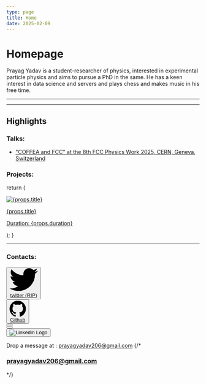 ```yaml
---
type: page
title: Home
date: 2025-02-09
---
```


# Homepage


<p><span className='text-3xl'>Prayag Yadav</span> is a student-researcher of physics, interested in experimental particle physics and aims to pursue a PhD in the same. He has a keen interest in data science and servers and plays chess and makes music in his free time.</p>

---

<WhereaboutsViewer place='cern' />

---

## Highlights

### Talks:
- ["COFFEA and FCC" at the 8th FCC Physics Work 2025, CERN, Geneva, Switzerland](https://indico.cern.ch/event/1439509/contributions/6289559/attachments/2995158/5276761/FCC_Workshop_Presentation.pdf)

### Projects:



  return (
    <div className="transition-all duration-300 w-full h-min bg-gray-900/80 hover:shadow-gray-900 hover:bg-gray-700 hover:shadow-md m-2 px-2">
    <a href={props.link}>
      <div className="inline-flex">
        <div className="md:w-1/2 relative px-2">
          <Image
            src={props.imgpath}
            alt={props.title}
            width={100}
            height={100}
          />
        </div>
        <div className="flex justify-center items-center px-2">
          <div>
            <p className="font-bold">{props.title}</p>
            <p className="text-sm">Duration: {props.duration}</p>
          </div>
        </div>
      </div>
      </a>
    </div>
  );
}

<Card
  title = "HSF-India Trainee Project"
  imgpath = "/images/princeton_logo.png"
  duration = "June 2023 - Ongoing"
  link = "./projects#hsf-india-trainee-project"
/>
<Card
  title = "Master's Thesis"
  imgpath = "/images/uoh_logo.png"
  duration = "July 2023 to May 2024"
  link = "./projects#masters-thesis"
/>
<Card
  title = "Internship with CMS group at University of Hyderabad"
  imgpath = "/images/cms_logo.png"
  duration = "20th July 2022 to 4th July 2023"
  link = "./projects#internship-with-cms-group-at-university-of-hyderabad"
/>
<Card
  title = "Project in experimental nuclear physics"
  imgpath = "/images/tifr_logo.png"
  duration = "(May 2021 to July 2021) and (Dec 2021 to Jan 2022)"
  link = "./projects#project-in-experimental-nuclear-physics"
/>

---

### Contacts:

<div className="flex flex-col md:flex-row items-center justify-center gap-2">

<div>
<button type="button" className="w-auto text-white bg-[#1da1f2] focus:ring-4 focus:outline-none focus:ring-[#1da1f2]/50 font-medium rounded-lg text-sm px-5 py-0 text-center inline-flex items-center dark:focus:ring-[#1da1f2]/55 me-2 mb-2 hover:transition-all ease-in-out duration-150 hover:opacity-40">
<svg className="w-4 h-4 me-2" aria-hidden="true" xmlns="http://www.w3.org/2000/svg" fill="currentColor" viewBox="0 0 20 17">
<path fillRule="evenodd" d="M20 1.892a8.178 8.178 0 0 1-2.355.635 4.074 4.074 0 0 0 1.8-2.235 8.344 8.344 0 0 1-2.605.98A4.13 4.13 0 0 0 13.85 0a4.068 4.068 0 0 0-4.1 4.038 4 4 0 0 0 .105.919A11.705 11.705 0 0 1 1.4.734a4.006 4.006 0 0 0 1.268 5.392 4.165 4.165 0 0 1-1.859-.5v.05A4.057 4.057 0 0 0 4.1 9.635a4.19 4.19 0 0 1-1.856.07 4.108 4.108 0 0 0 3.831 2.807A8.36 8.36 0 0 1 0 14.184 11.732 11.732 0 0 0 6.291 16 11.502 11.502 0 0 0 17.964 4.5c0-.177 0-.35-.012-.523A8.143 8.143 0 0 0 20 1.892Z" clipRule="evenodd"/>
</svg>
<a href="https://twitter.com/_PrayagYadav" className=' text-white'>
 twitter (RIP)
 </a>
</button>
</div>

<div>
<button type="button" className="w-auto text-white bg-[#24292F] focus:ring-4 focus:outline-none focus:ring-[#24292F]/50 font-medium rounded-lg text-sm px-5 py-0 text-center inline-flex items-center dark:focus:ring-gray-500 me-2 mb-2 hover:transition-all ease-in-out duration-150 hover:opacity-40">
<svg className="w-4 h-4 me-2" aria-hidden="true" xmlns="http://www.w3.org/2000/svg" fill="currentColor" viewBox="0 0 20 20">
<path fillRule="evenodd" d="M10 .333A9.911 9.911 0 0 0 6.866 19.65c.5.092.678-.215.678-.477 0-.237-.01-1.017-.014-1.845-2.757.6-3.338-1.169-3.338-1.169a2.627 2.627 0 0 0-1.1-1.451c-.9-.615.07-.6.07-.6a2.084 2.084 0 0 1 1.518 1.021 2.11 2.11 0 0 0 2.884.823c.044-.503.268-.973.63-1.325-2.2-.25-4.516-1.1-4.516-4.9A3.832 3.832 0 0 1 4.7 7.068a3.56 3.56 0 0 1 .095-2.623s.832-.266 2.726 1.016a9.409 9.409 0 0 1 4.962 0c1.89-1.282 2.717-1.016 2.717-1.016.366.83.402 1.768.1 2.623a3.827 3.827 0 0 1 1.02 2.659c0 3.807-2.319 4.644-4.525 4.889a2.366 2.366 0 0 1 .673 1.834c0 1.326-.012 2.394-.012 2.72 0 .263.18.572.681.475A9.911 9.911 0 0 0 10 .333Z" clipRule="evenodd"/>
</svg>
<a href="https://github.com/prayagyadav" className=' text-white'>
Github
</a>
</button>
</div>

<div>
<a href="https://www.linkedin.com/in/prayagyadav206">
<button type="button" className="w-auto h-[55px] flex justify-center items-center text-black bg-white focus:ring-4 focus:outline-none focus:ring-grey-400 font-medium rounded-lg text-sm px-5 py-0 text-center inline-flex items-center me-2 mb-2 hover:transition-all ease-in-out duration-150 hover:opacity-40">
    <LinkedIn />
</button>
</a>
</div>

<div>
<a href="https://bsky.app/profile/prayagyadav.com">
<button type="button" className="w-auto h-[55px] flex justify-center items-center text-black bg-white focus:ring-4 focus:outline-none focus:ring-grey-400 font-medium rounded-lg text-sm px-5 py-0 text-center inline-flex items-center me-2 mb-2 hover:transition-all ease-in-out duration-150 hover:opacity-40">
    <BlueSky />
</button>
</a>
</div>

<div>
<a href="https://www.datacamp.com/portfolio/prayagyadav206">
<button type="button" className="w-auto h-[55px] flex justify-center items-center rounded-lg bg-white px-5 py-0 me-2 mb-2 hover:transition-all ease-in-out duration-150 hover:opacity-40">
<img className="w-20 h-auto flex justify-center " src="/images/datacamp.svg" loading="lazy" alt="Linkedin Logo"></img>
</button>
</a>
</div>

</div>


<div className="websitecarbonbadge">
    <WebsiteCarbonBadge co2="0.17" percentage="84"/>
</div>

Drop a message at : [prayagyadav206@gmail.com](mailto:prayagyadav206@gmail.com)
{/* <h3 className="flex justify-center drop-shadow-[0_1.2px_1.2px_rgba(0,0,0,0.8)]">prayagyadav206@gmail.com</h3> */}
